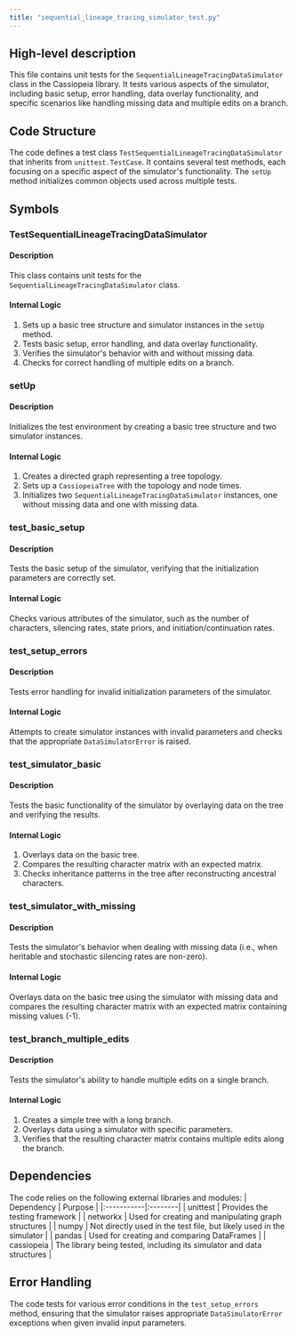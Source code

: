 ```yaml
---
title: "sequential_lineage_tracing_simulator_test.py"
---
```


## High-level description
This file contains unit tests for the `SequentialLineageTracingDataSimulator` class in the Cassiopeia library. It tests various aspects of the simulator, including basic setup, error handling, data overlay functionality, and specific scenarios like handling missing data and multiple edits on a branch.

## Code Structure
The code defines a test class `TestSequentialLineageTracingDataSimulator` that inherits from `unittest.TestCase`. It contains several test methods, each focusing on a specific aspect of the simulator's functionality. The `setUp` method initializes common objects used across multiple tests.

## Symbols

### TestSequentialLineageTracingDataSimulator
#### Description
This class contains unit tests for the `SequentialLineageTracingDataSimulator` class.

#### Internal Logic
1. Sets up a basic tree structure and simulator instances in the `setUp` method.
2. Tests basic setup, error handling, and data overlay functionality.
3. Verifies the simulator's behavior with and without missing data.
4. Checks for correct handling of multiple edits on a branch.

### setUp
#### Description
Initializes the test environment by creating a basic tree structure and two simulator instances.

#### Internal Logic
1. Creates a directed graph representing a tree topology.
2. Sets up a `CassiopeiaTree` with the topology and node times.
3. Initializes two `SequentialLineageTracingDataSimulator` instances, one without missing data and one with missing data.

### test_basic_setup
#### Description
Tests the basic setup of the simulator, verifying that the initialization parameters are correctly set.

#### Internal Logic
Checks various attributes of the simulator, such as the number of characters, silencing rates, state priors, and initiation/continuation rates.

### test_setup_errors
#### Description
Tests error handling for invalid initialization parameters of the simulator.

#### Internal Logic
Attempts to create simulator instances with invalid parameters and checks that the appropriate `DataSimulatorError` is raised.

### test_simulator_basic
#### Description
Tests the basic functionality of the simulator by overlaying data on the tree and verifying the results.

#### Internal Logic
1. Overlays data on the basic tree.
2. Compares the resulting character matrix with an expected matrix.
3. Checks inheritance patterns in the tree after reconstructing ancestral characters.

### test_simulator_with_missing
#### Description
Tests the simulator's behavior when dealing with missing data (i.e., when heritable and stochastic silencing rates are non-zero).

#### Internal Logic
Overlays data on the basic tree using the simulator with missing data and compares the resulting character matrix with an expected matrix containing missing values (-1).

### test_branch_multiple_edits
#### Description
Tests the simulator's ability to handle multiple edits on a single branch.

#### Internal Logic
1. Creates a simple tree with a long branch.
2. Overlays data using a simulator with specific parameters.
3. Verifies that the resulting character matrix contains multiple edits along the branch.

## Dependencies
The code relies on the following external libraries and modules:
| Dependency | Purpose |
|:-----------|:--------|
| unittest | Provides the testing framework |
| networkx | Used for creating and manipulating graph structures |
| numpy | Not directly used in the test file, but likely used in the simulator |
| pandas | Used for creating and comparing DataFrames |
| cassiopeia | The library being tested, including its simulator and data structures |

## Error Handling
The code tests for various error conditions in the `test_setup_errors` method, ensuring that the simulator raises appropriate `DataSimulatorError` exceptions when given invalid input parameters.